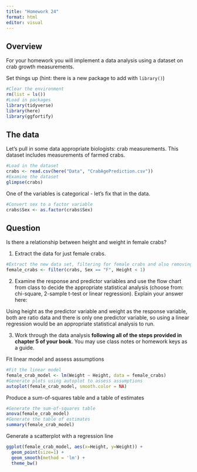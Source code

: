 ```yaml
---
title: "Homework 24"
format: html
editor: visual
---
```


## Overview

For your homework you will implement a data analysis using a dataset on crab growth measurements.

Set things up (hint: there is a new package to add with `library()`)

```r
#Clear the environment
rm(list = ls())
#Load in packages
library(tidyverse)
library(here)
library(ggfortify)
```

## The data

Let's pull in some data appropriate biologists: crab measurements. This dataset includes measurements of farmed crabs.

```r
#Load in the dataset
crabs <- read.csv(here("Data", "CrabAgePrediction.csv"))
#Examine the dataset 
glimpse(crabs)
```

One of the variables is categorical - let's fix that in the data.

```r
#Convert sex to a factor variable
crabs$Sex <- as.factor(crabs$Sex)
```

## Question

Is there a relationship between height and weight in female crabs?

1.  Extract the data for just female crabs.
```r
#Extract the new data set, filtering for female crabs and also removing the single outlier that is much taller than the other female crabs (over double the size of the second tallest) for a better analysis
female_crabs <- filter(crabs, Sex == "F", Height < 1)
```


2.  Examine the response and predictor variables and use the flow chart from class to decide the appropriate statistical analysis (choose from: chi-square, 2-sample t-test or linear regression). Explain your answer here:

Using height as the predictor variable and weight as the response variable, both are ratio data and there is only one predictor variable, so using a linear regression would be an appropriate statistical analysis to run.  

3.  Work through the data analysis **following all of the steps provided in chapter 5 of your book**. You may use class notes or homework keys as a guide.

Fit linear model and assess assumptions
```r
#Fit the linear model
female_crab_model <- lm(Weight ~ Height, data = female_crabs)
#Generate plots using autoplot to assess assumptions
autoplot(female_crab_model, smooth.color = NA)
```

Produce a sum-of-squares table and a table of estimates
```r
#Generate the sum-of-squares table
anova(female_crab_model)
#Generate the table of estimates
summary(female_crab_model)
```

Generate a scatterplot with a regression line
```r
ggplot(female_crab_model, aes(x=Height, y=Weight)) +
  geom_point(size=1) +
  geom_smooth(method = 'lm') +
  theme_bw()
```